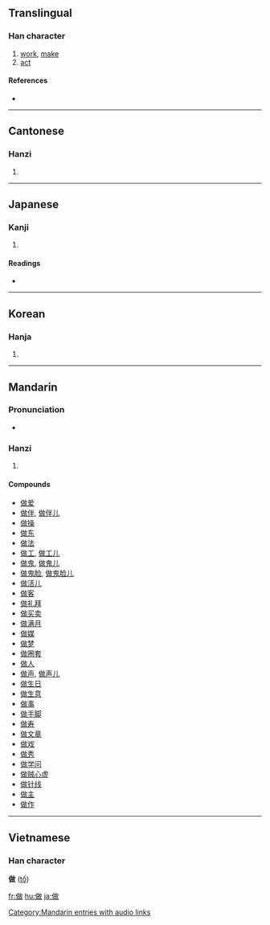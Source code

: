 {{also|zuo}}
==Translingual==

===Han character===
{{Han char|rn=9|rad=人|as=09|sn=11|four=2824<sub>0</sub>|canj=人十口大 (OJRK)}}

# [[work]], [[make]]
# [[act]]

====References====
* {{Han ref|kx=0110.290|dkj=00861|dj=0236.130|hdz=10186.180|uh=505A|ud=20570|bh=B0B5|bd=45237}}

----

==Cantonese==

===Hanzi===
{{yue-hanzi|jyut=|y=jou6}}

# {{defn|Cantonese}}

----

==Japanese==

===Kanji===
{{ja-kanji|grade=|rs=人09}}

# {{defn|Japanese}}

====Readings====
* {{ja-readings|on=[[さく]] (saku), [[さ]] (sa)|kun=[[つくる]] (tsukuru), [[なす]] (nasu)}}

----

==Korean==

===Hanja===
{{ko-hanja|hangeul=[[주]], [[자]]|rv=ju, ja|mr=chu, cha}}

# {{defn|Korean}}

----

==Mandarin==

===Pronunciation===
* {{audio|zh-zuò.ogg|audio}}

===Hanzi===
{{cmn-hanzi|pin=[[zuò]] ([[zuo4]])|wg=tso<sup>4</sup>}}

# {{defn|Mandarin}}

====Compounds====
* [[做爱]]
* [[做伴]], [[做伴儿]]
* [[做操]]
* [[做东]]
* [[做法]]
* [[做工]], [[做工儿]]
* [[做鬼]], [[做鬼儿]]
* [[做鬼脸]], [[做鬼脸儿]]
* [[做活儿]]
* [[做客]]
* [[做礼拜]]
* [[做买卖]]
* [[做满月]]
* [[做媒]]
* [[做梦]]
* [[做圈套]]
* [[做人]]
* [[做声]], [[做声儿]]
* [[做生日]]
* [[做生意]]
* [[做事]]
* [[做手脚]]
* [[做寿]]
* [[做文章]]
* [[做戏]]
* [[做秀]]
* [[做学问]]
* [[做贼心虚]]
* [[做针线]]
* [[做主]]
* [[做作]]

[[Category:Mandarin entries with audio links]]

----

==Vietnamese==
===Han character===
'''做''' ([[tố]])

[[fr:做]]
[[hu:做]]
[[ja:做]]
